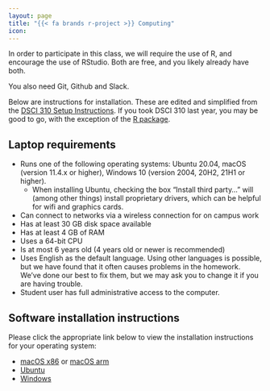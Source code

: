 ```yaml
---
layout: page
title: "{{< fa brands r-project >}} Computing"
icon: 
---
```


In order to participate in this class, we will require the use of R, and encourage
the use of RStudio. Both are free, and you likely already have both. 

You also need Git, Github and Slack.

Below are instructions for installation. These are edited and simplified from the [DSCI 310 Setup Instructions](https://ubc-dsci.github.io/dsci-310-student/computer-setup.html). If you took DSCI 310 last year, you may be good to go, with the exception of the [R package](https://ubc-stat.github.io/stat-406-rpackage/).

## Laptop requirements

 - Runs one of the following operating systems: Ubuntu 20.04, macOS (version 11.4.x or higher), Windows 10 (version 2004, 20H2, 21H1 or higher).
    - When installing Ubuntu, checking the box "Install third party..." will (among other things) install proprietary drivers, which can be helpful for wifi and graphics cards.
- Can connect to networks via a wireless connection for on campus work
- Has at least 30 GB disk space available
- Has at least 4 GB of RAM
- Uses a 64-bit CPU
- Is at most 6 years old (4 years old or newer is recommended)
- Uses English as the default language. Using other languages is possible, but we have found that it often causes problems in the homework. We've done our best to fix them, but we may ask you to change it if you are having trouble.
- Student user has full administrative access to the computer.

## Software installation instructions

Please click the appropriate link below to view the installation instructions for your operating system:

- [macOS x86](mac_x86.qmd) or [macOS arm](mac_arm.qmd) 
- [Ubuntu](ubuntu.qmd)
- [Windows](windows.qmd)


